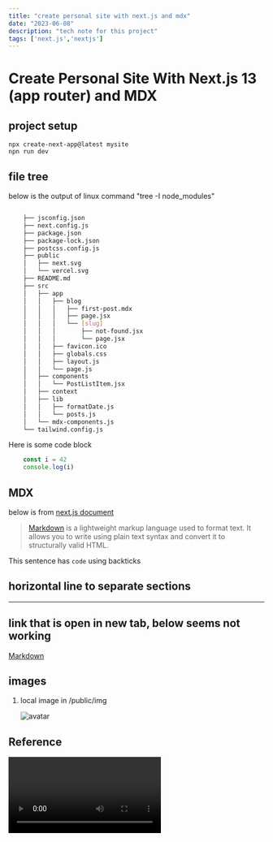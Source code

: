 ```yaml
---
title: "create personal site with next.js and mdx"
date: "2023-06-08"
description: "tech note for this project"
tags: ['next.js','nextjs']
---
```


# Create Personal Site With Next.js 13 (app router) and MDX

## project setup

    npx create-next-app@latest mysite
    npn run dev

## file tree

below is the output of linux command "tree -I node_modules"
```bash

    ├── jsconfig.json
    ├── next.config.js
    ├── package.json
    ├── package-lock.json
    ├── postcss.config.js
    ├── public
    │   ├── next.svg
    │   └── vercel.svg
    ├── README.md
    ├── src
    │   ├── app
    │   │   ├── blog
    │   │   │   ├── first-post.mdx
    │   │   │   ├── page.jsx
    │   │   │   └── [slug]
    │   │   │       ├── not-found.jsx
    │   │   │       └── page.jsx
    │   │   ├── favicon.ico
    │   │   ├── globals.css
    │   │   ├── layout.js
    │   │   └── page.js
    │   ├── components
    │   │   └── PostListItem.jsx
    │   ├── context
    │   ├── lib
    │   │   ├── formatDate.js
    │   │   └── posts.js
    │   └── mdx-components.js
    └── tailwind.config.js
```

Here is some code block
```js
	const i = 42
	console.log(i)
```

## MDX

below is from [next.js document](https://nextjs.org/docs/app/building-your-application/configuring/mdx)

> [Markdown](https://daringfireball.net/projects/markdown/syntax) is a lightweight markup language used to format text. It allows you to write using plain text syntax and convert it to structurally valid HTML.

This sentence has `code` using backticks

## horizontal line to separate sections

---

## link that is open in new tab, below seems not working

<a href="https://daringfireball.net/projects/markdown/syntax" target="_blank">
  Markdown
</a>

## images

1. local image in /public/img

   ![avatar](/img/avatar1.png)

## Reference
<Video id="6ih_3m_UPKg" />

<Button text="test button" />
